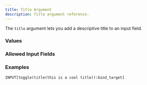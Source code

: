 ---
title: Title Argument
description: Title argument reference.
---


<InputFieldArgumentInfo type={InputFieldArgumentType.TITLE}></InputFieldArgumentInfo>

The `title` argument lets you add a descriptive title to an input field.

### Values

<InputFieldArgumentValuesInfo type={InputFieldArgumentType.TITLE}></InputFieldArgumentValuesInfo>

### Allowed Input Fields

<InputFieldArgumentAllowedInputFields type={InputFieldArgumentType.TITLE}></InputFieldArgumentAllowedInputFields>

### Examples

```
INPUT[toggle(title(this is a cool title)):bind_target]
```
